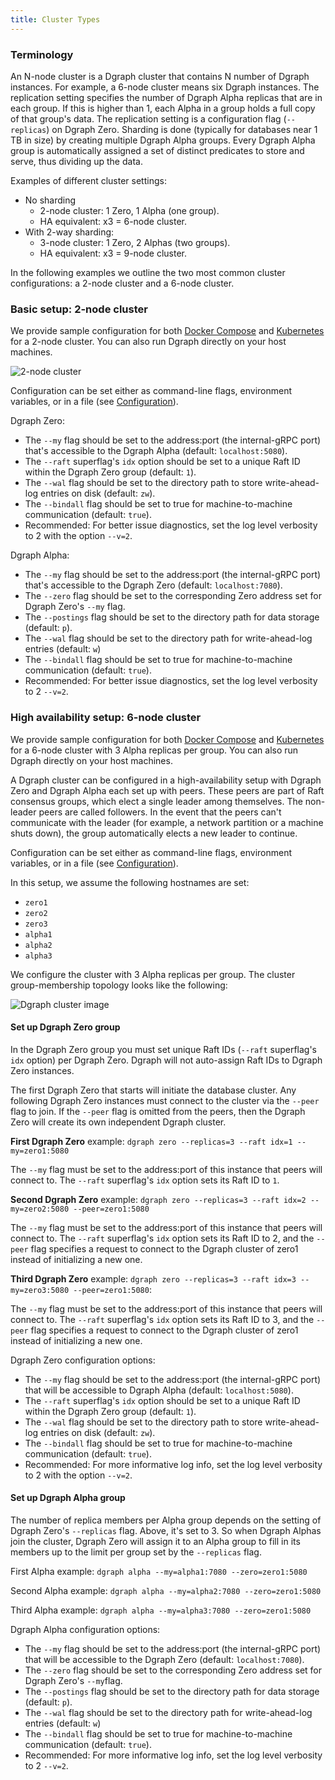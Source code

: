 ```yaml
---
title: Cluster Types
---
```


### Terminology

An N-node cluster is a Dgraph cluster that contains N number of Dgraph
instances. For example, a 6-node cluster means six Dgraph instances. The
replication setting specifies the number of Dgraph Alpha replicas that are in
each group. If this is higher than 1, each Alpha in a group holds a full copy of
that group's data. The replication setting is a configuration flag
(`--replicas`) on Dgraph Zero. Sharding is done (typically for databases near 1
TB in size) by creating multiple Dgraph Alpha groups. Every Dgraph Alpha group
is automatically assigned a set of distinct predicates to store and serve, thus
dividing up the data.

Examples of different cluster settings:

- No sharding
  - 2-node cluster: 1 Zero, 1 Alpha (one group).
  - HA equivalent: x3 = 6-node cluster.
- With 2-way sharding:
  - 3-node cluster: 1 Zero, 2 Alphas (two groups).
  - HA equivalent: x3 = 9-node cluster.

In the following examples we outline the two most common cluster configurations:
a 2-node cluster and a 6-node cluster.

### Basic setup: 2-node cluster

We provide sample configuration for both
[Docker Compose](https://github.com/hypermodeinc/dgraph/blob/main/contrib/config/docker/docker-compose.yml)
and
[Kubernetes](https://github.com/hypermodeinc/dgraph/tree/main/contrib/config/kubernetes/dgraph-single)
for a 2-node cluster. You can also run Dgraph directly on your host machines.

![2-node cluster](/images/deploy-guide-1.png)

Configuration can be set either as command-line flags, environment variables, or
in a file (see [Configuration](./deploy/config)).

Dgraph Zero:

- The `--my` flag should be set to the address:port (the internal-gRPC port)
  that's accessible to the Dgraph Alpha (default: `localhost:5080`).
- The `--raft` superflag's `idx` option should be set to a unique Raft ID within
  the Dgraph Zero group (default: `1`).
- The `--wal` flag should be set to the directory path to store write-ahead-log
  entries on disk (default: `zw`).
- The `--bindall` flag should be set to true for machine-to-machine
  communication (default: `true`).
- Recommended: For better issue diagnostics, set the log level verbosity to 2
  with the option `--v=2`.

Dgraph Alpha:

- The `--my` flag should be set to the address:port (the internal-gRPC port)
  that's accessible to the Dgraph Zero (default: `localhost:7080`).
- The `--zero` flag should be set to the corresponding Zero address set for
  Dgraph Zero's `--my` flag.
- The `--postings` flag should be set to the directory path for data storage
  (default: `p`).
- The `--wal` flag should be set to the directory path for write-ahead-log
  entries (default: `w`)
- The `--bindall` flag should be set to true for machine-to-machine
  communication (default: `true`).
- Recommended: For better issue diagnostics, set the log level verbosity to 2
  `--v=2`.

### High availability setup: 6-node cluster

We provide sample configuration for both
[Docker Compose](https://github.com/hypermodeinc/dgraph/blob/main/contrib/config/docker/docker-compose-ha.yml)
and
[Kubernetes](https://github.com/hypermodeinc/dgraph/tree/main/contrib/config/kubernetes/dgraph-ha)
for a 6-node cluster with 3 Alpha replicas per group. You can also run Dgraph
directly on your host machines.

A Dgraph cluster can be configured in a high-availability setup with Dgraph Zero
and Dgraph Alpha each set up with peers. These peers are part of Raft consensus
groups, which elect a single leader among themselves. The non-leader peers are
called followers. In the event that the peers can't communicate with the leader
(for example, a network partition or a machine shuts down), the group
automatically elects a new leader to continue.

Configuration can be set either as command-line flags, environment variables, or
in a file (see [Configuration](./deploy/config)).

In this setup, we assume the following hostnames are set:

- `zero1`
- `zero2`
- `zero3`
- `alpha1`
- `alpha2`
- `alpha3`

We configure the cluster with 3 Alpha replicas per group. The cluster
group-membership topology looks like the following:

![Dgraph cluster image](/images/deploy-guide-2.png)

#### Set up Dgraph Zero group

In the Dgraph Zero group you must set unique Raft IDs (`--raft` superflag's
`idx` option) per Dgraph Zero. Dgraph will not auto-assign Raft IDs to Dgraph
Zero instances.

The first Dgraph Zero that starts will initiate the database cluster. Any
following Dgraph Zero instances must connect to the cluster via the `--peer`
flag to join. If the `--peer` flag is omitted from the peers, then the Dgraph
Zero will create its own independent Dgraph cluster.

**First Dgraph Zero** example:
`dgraph zero --replicas=3 --raft idx=1 --my=zero1:5080`

The `--my` flag must be set to the address:port of this instance that peers will
connect to. The `--raft` superflag's `idx` option sets its Raft ID to `1`.

**Second Dgraph Zero** example:
`dgraph zero --replicas=3 --raft idx=2 --my=zero2:5080 --peer=zero1:5080`

The `--my` flag must be set to the address:port of this instance that peers will
connect to. The `--raft` superflag's `idx` option sets its Raft ID to 2, and the
`--peer` flag specifies a request to connect to the Dgraph cluster of zero1
instead of initializing a new one.

**Third Dgraph Zero** example:
`dgraph zero --replicas=3 --raft idx=3 --my=zero3:5080 --peer=zero1:5080`:

The `--my` flag must be set to the address:port of this instance that peers will
connect to. The `--raft` superflag's `idx` option sets its Raft ID to 3, and the
`--peer` flag specifies a request to connect to the Dgraph cluster of zero1
instead of initializing a new one.

Dgraph Zero configuration options:

- The `--my` flag should be set to the address:port (the internal-gRPC port)
  that will be accessible to Dgraph Alpha (default: `localhost:5080`).
- The `--raft` superflag's `idx` option should be set to a unique Raft ID within
  the Dgraph Zero group (default: `1`).
- The `--wal` flag should be set to the directory path to store write-ahead-log
  entries on disk (default: `zw`).
- The `--bindall` flag should be set to true for machine-to-machine
  communication (default: `true`).
- Recommended: For more informative log info, set the log level verbosity to 2
  with the option `--v=2`.

#### Set up Dgraph Alpha group

The number of replica members per Alpha group depends on the setting of Dgraph
Zero's `--replicas` flag. Above, it's set to 3. So when Dgraph Alphas join the
cluster, Dgraph Zero will assign it to an Alpha group to fill in its members up
to the limit per group set by the `--replicas` flag.

First Alpha example: `dgraph alpha --my=alpha1:7080 --zero=zero1:5080`

Second Alpha example: `dgraph alpha --my=alpha2:7080 --zero=zero1:5080`

Third Alpha example: `dgraph alpha --my=alpha3:7080 --zero=zero1:5080`

Dgraph Alpha configuration options:

- The `--my` flag should be set to the address:port (the internal-gRPC port)
  that will be accessible to the Dgraph Zero (default: `localhost:7080`).
- The `--zero` flag should be set to the corresponding Zero address set for
  Dgraph Zero's `--my`flag.
- The `--postings` flag should be set to the directory path for data storage
  (default: `p`).
- The `--wal` flag should be set to the directory path for write-ahead-log
  entries (default: `w`)
- The `--bindall` flag should be set to true for machine-to-machine
  communication (default: `true`).
- Recommended: For more informative log info, set the log level verbosity to 2
  `--v=2`.
